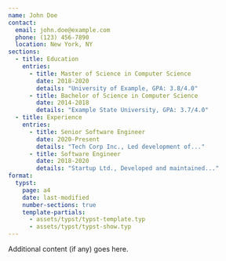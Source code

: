 ```yaml
---
name: John Doe
contact:
  email: john.doe@example.com
  phone: (123) 456-7890
  location: New York, NY
sections:
  - title: Education
    entries:
      - title: Master of Science in Computer Science
        date: 2018-2020
        details: "University of Example, GPA: 3.8/4.0"
      - title: Bachelor of Science in Computer Science
        date: 2014-2018
        details: "Example State University, GPA: 3.7/4.0"
  - title: Experience
    entries:
      - title: Senior Software Engineer
        date: 2020-Present
        details: "Tech Corp Inc., Led development of..."
      - title: Software Engineer
        date: 2018-2020
        details: "Startup Ltd., Developed and maintained..."
format:
  typst:
    page: a4
    date: last-modified
    number-sections: true
    template-partials:
      - assets/typst/typst-template.typ
      - assets/typst/typst-show.typ
---
```


Additional content (if any) goes here.